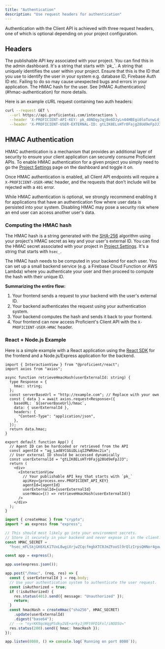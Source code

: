 ```yaml
---
title: "Authentication"
description: "Use request headers for authentication"
---
```


Authentication with the Client API is achieved with three request headers, one of which is optional depending on your project configuration.

## Headers

<ParamField query="X-PROFICIENT-API-KEY" type="string" required>
  The publishable API key associated with your project. You can find this in the
  admin dashboard. It's a string that starts with `pk_`.
</ParamField>

<ParamField query="X-PROFICIENT-USER-EXTERNAL-ID" type="string" required>
  A string that uniquely identifies the user within your project. Ensure that
  this is the ID that you use to identify the user in your system e.g. database
  ID, Firebase Auth ID etc. Failing to do so may cause unexpected bugs and
  errors in your application.
</ParamField>

<ParamField query="X-PROFICIENT-USER-HMAC" type="string" optional>
  The HMAC hash for the user. See [HMAC Authentication](#hmac-authentication)
  for more details.
</ParamField>

Here is an example cURL request containing two auth headers:

<CodeGroup>

```bash cURL
curl --request GET \
  --url https://api.proficientai.com/interactions \
  --header 'X-PROFICIENT-API-KEY: pk_40NDqyJqjBe6DJyLn44HBEgi0loTunwLdjWHhcOUGONSkpomQx0qInkWLtu0ouwSr6qqE7HQ' \
  --header 'X-PROFICIENT-USER-EXTERNAL-ID: gtLIK8ELsHTr0Fajg28Ud9eFpJJ3'
```

</CodeGroup>

## HMAC Authentication

HMAC authentication is a mechanism that provides an additional layer of security to ensure your client
application can securely consume Proficient APIs. To enable HMAC authentication for a given project you
simply need to go the [Project Settings](https://proficientai.com/project-settings) page on the dashboard
and toggle it on.

Once HMAC authentication is enabled, all Client API endpoints will require a `X-PROFICIENT-USER-HMAC`
header, and the requests that don't include will be rejected with a `401` error.

<Warning>
  While HMAC authentication is optional, we strongly recommend enabling it for
  applications that have an authentication flow where user data is persisted
  into your system. Disabling HMAC may pose a security risk where an end user
  can access another user's data.
</Warning>

### Computing the HMAC hash

The HMAC hash is a string generated with the [SHA-256](https://en.wikipedia.org/wiki/SHA-2) algorithm using your project's HMAC secret as key and
your user's external ID. You can find the HMAC secret associated with your project in [Project Settings](https://proficientai.com/project-settings).
It's a string that starts with `hsec_`.

The HMAC hash needs to be computed in your backend for each user. You can set up a small backend service
(e.g. a Firebase Cloud Function or AWS Lambda) where you authenticate your user and then proceed to
compute the hash with their unique ID.

**Summarizing the entire flow:**

<Check>

1. Your frontend sends a request to your backend with the user's external ID.
2. Your backend authenticates the request using your authentication system.
3. Your backend computes the hash and sends it back to your frontend.
4. Your frontend can now access Proficient's Client API with the `X-PROFICIENT-USER-HMAC` header.

</Check>

### React + Node.js Example

Here is a simple example with a React application using the [React SDK](/react-sdk) for
the frontend and a Node.js/Express application for the backend.

<CodeGroup>

```tsx App.tsx
import { InteractionView } from "@proficient/react";
import axios from "axios";

async function retrieveHmacHash(userExternalId: string) {
  type Response = {
    hmac: string;
  };
  const serverBaseUrl = "http://example.com"; // Replace with your own
  const { data } = await axios.request<Response>({
    baseURL: `${serverBaseUrl}/hmac`,
    data: { userExternalId },
    headers: {
      "Content-Type": "application/json",
    },
  });
  return data.hmac;
}

export default function App() {
  // Agent ID can be hardcoded or retrieved from the API
  const agentId = "ag_Lad8YCGGiDLiqIZPWRXmc2ix";
  // User external ID should be accessed dynamically
  const userExternalId = "gtLIK8ELsHTr0Fajg28Ud9eFpJJ3";
  return (
    <div>
      <InteractionView
        // Your publishable API key that starts with `pk_`
        apiKey={process.env.PROFICIENT_API_KEY}
        agentId={agentId}
        userExternalId={userExternalId}
        userHmac={() => retrieveHmacHash(userExternalId)}
      />
    </div>
  );
}
```

```ts server.ts
import { createHmac } from "crypto";
import * as express from "express";

// This should most likely go into your environment secrets.
// Store it securely in your backend and never expose it in the client.
const HMAC_SECRET =
  "hsec_mFLSkjGK6XLK1TUxL8wgiXrjwZCqcfmgbXTC0JmZFooSl9rQlzIrpsQHNor4guw2YOUP7vWA";

const app = express();

app.use(express.json());

app.post("/hmac", (req, res) => {
  const { userExternalId } = req.body;
  // Use your authentication system to authenticate the user request.
  const isAuthorized = true;
  if (!isAuthorized) {
    res.status(401).send({ message: "Unauthorized" });
    return;
  }
  const hmacHash = createHmac("sha256", HMAC_SECRET)
    .update(userExternalId)
    .digest("base64");
  // --> "nyrKK9qcWqgPSdky2VE+arkyJjMFt9FD1Fxl/iNOD5U="
  res.status(200).send({ hmac: hmacHash });
});

app.listen(8080, () => console.log(`Running on port 8080`));
```

</CodeGroup>
